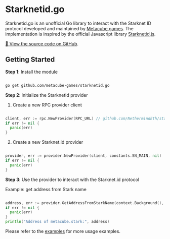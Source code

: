 # Starknetid.go

Starknetid.go is an unofficial Go library to interact with the Starknet ID protocol developed and maintained by [Metacube games](https://github.com/metacube-games). The implementation is inspired by the official Javascript library [Starknetid.js](https://github.com/starknet-id/starknetid.js).

[🔗 View the source code on GitHub](https://github.com/NethermindEth/starknet.go).

## Getting Started

**Step 1**: Install the module

```bash

go get github.com/metacube-games/starknetid.go

```


**Step 2**: Initialize the StarknetId provider


1. Create a new RPC provider client

```go

client, err := rpc.NewProvider(RPC_URL) // github.com/NethermindEth/starknet.go/rpc
if err != nil {
  panic(err)
}
```


2. Create a new Starknet.id provider

```go

provider, err := provider.NewProvider(client, constants.SN_MAIN, nil)
if err != nil {
  panic(err)
}
```

**Step 3**: Use the provider to interact with the Starknet.id protocol


Example: get address from Stark name

```go

address, err := provider.GetAddressFromStarkName(context.Background(), `metacube.stark`)
if err != nil {
  panic(err)
}
println("Address of metacube.stark:", address)
```


Please refer to the [examples](examples/main.go) for more usage examples.